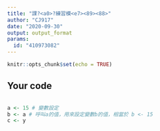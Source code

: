 ---
title: "課?<a0>?練習模<e7><89><88>"
author: "CJ917"
date: "2020-09-30"
output: output_format
params:
  id: "410973082"
---

```{r setup, include=FALSE}
knitr::opts_chunk$set(echo = TRUE)
```

## Your code
```{r}
```

```{r}
a <- 15 # 變數設定
b <- a # 呼叫a的值，用來設定變數b的值，相當於 b <- 15
c <- y

```












